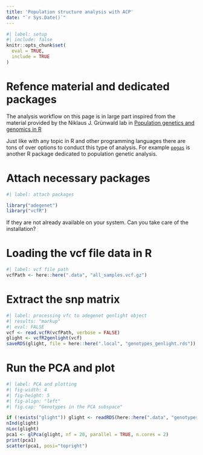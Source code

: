 ```yaml
---
title: 'Population structure analysis with ACP'
date: "`r Sys.Date()`"
---
```


```r
#| label: setup
#| include: false
knitr::opts_chunk$set(
  eval = TRUE,
  include = TRUE
)
```

# Refence material and dedicated packages

The analysis workflow on this page is in large part inspired from the material provided by the Niklaus J. Grünwald lab in [Population genetics and genomics in R](https://grunwaldlab.github.io/Population_Genetics_in_R/index.html)

Just like with any topic in R and other programming languages there are tons of over options to conduct this type of analysis. For example [`pegas`](https://emmanuelparadis.github.io/pegas.html) is another R package dedicated to population genetic analysis.

# Attach necessary packages

```r
#| label: attach packages

library("adegenet")
library("vcfR")
```

If they are not already available on your system.
Can you take care of the installation?


# Loading the vcf file data in R

```r
#| label: vcf file path
vcfPath <- here::here(".data", "all_samples.vcf.gz")
```

# Extract the snp matrix

```r
#| label: processing vfc to adegenet genlight object
#| results: "markup"
#| eval: FALSE
vcf <- read.vcfR(vcfPath, verbose = FALSE)
glight <- vcfR2genlight(vcf)
saveRDS(glight, file = here::here(".local", "genotypes_genlight.rds"))
```


# Run the PCA and plot

```r
#| label: PCA and plotting
#| fig-width: 4
#| fig-height: 5
#| fig-align: "left"
#| fig.cap: "Genotypes in the PCA subspace"

if (!exists("glight")) glight <- readRDS(here::here(".data", "genotypes_genlight.rds"))
nInd(glight)
nLoc(glight)
pca1 <- glPca(glight, nf = 20, parallel = TRUE, n.cores = 2)
print(pca1)
scatter(pca1, posi="topright")
```










